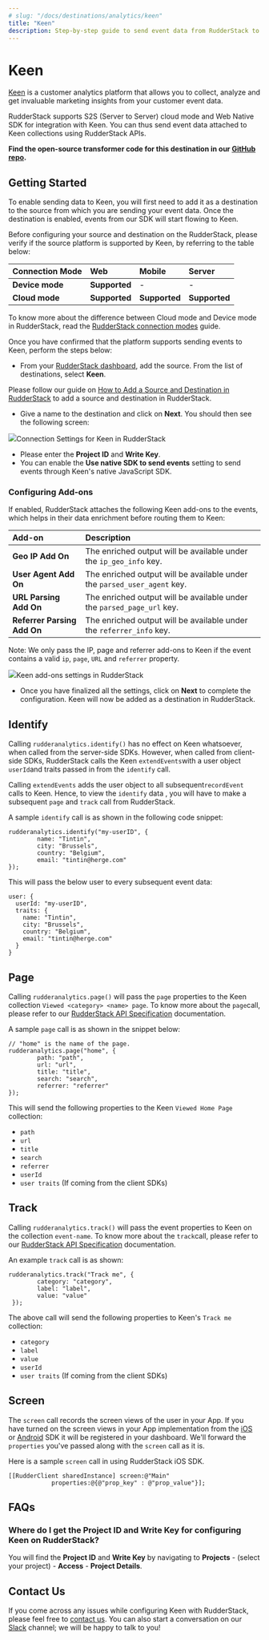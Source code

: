 ```yaml
---
# slug: "/docs/destinations/analytics/keen"
title: "Keen"
description: Step-by-step guide to send event data from RudderStack to Keen.
---
```


# Keen

[Keen](https://keen.io/) is a customer analytics platform that allows you to collect, analyze and get invaluable marketing insights from your customer event data.

RudderStack supports S2S \(Server to Server\) cloud mode and Web Native SDK for integration with Keen. You can thus send event data attached to Keen collections using RudderStack APIs.

<div class="successBlock">

  **Find the open-source transformer code for this destination in our <a href="https://github.com/rudderlabs/rudder-transformer/tree/master/v0/destinations/keen">GitHub repo</a>.**
</div>

## Getting Started

To enable sending data to Keen, you will first need to add it as a destination to the source from which you are sending your event data. Once the destination is enabled, events from our SDK will start flowing to Keen.

Before configuring your source and destination on the RudderStack, please verify if the source platform is supported by Keen, by referring to the table below:

| **Connection Mode** | **Web**       | **Mobile**    | **Server**    |
| :------------------ | :------------ | :------------ | :------------ |
| **Device mode**     | **Supported** | -             | -             |
| **Cloud mode**      | **Supported** | **Supported** | **Supported** |

<div class="infoBlock">

To know more about the difference between Cloud mode and Device mode in RudderStack, read the <a href="https://rudderstack.com/docs/connections/rudderstack-connection-modes/">RudderStack connection modes</a> guide.

</div>

Once you have confirmed that the platform supports sending events to Keen, perform the steps below:

- From your [RudderStack dashboard](https://app.rudderlabs.com/), add the source. From the list of destinations, select **Keen**.

<div class="infoBlock">

Please follow our guide on <a href="https://rudderstack.com/docs/connections/adding-source-and-destination-rudderstack/">How to Add a Source and Destination in RudderStack</a> to add a source and destination in RudderStack.

</div>

- Give a name to the destination and click on **Next**. You should then see the following screen:

<img src="../../assets/image (24).png" /><span class="imageTitle">Connection Settings for Keen in RudderStack</span>

- Please enter the **Project ID** and **Write Key**.
- You can enable the **Use native SDK to send events** setting to send events through Keen's native JavaScript SDK.

### Configuring Add-ons

If enabled, RudderStack attaches the following Keen add-ons to the events, which helps in their data enrichment before routing them to Keen:

| Add-on                      | Description                                                              |
| :-------------------------- | :----------------------------------------------------------------------- |
| **Geo IP Add On**           | The enriched output will be available under the `ip_geo_info` key.       |
| **User Agent Add On**       | The enriched output will be available under the `parsed_user_agent` key. |
| **URL Parsing Add On**      | The enriched output will be available under the `parsed_page_url` key.   |
| **Referrer Parsing Add On** | The enriched output will be available under the `referrer_info` key.     |

<div class="infoBlock">

Note: We only pass the IP, page and referrer add-ons to Keen if the event contains a valid <code class="inline-code">ip</code>, <code class="inline-code">page</code>, <code class="inline-code">URL</code> and <code class="inline-code">referrer</code> property.

</div>

<img src="../../assets/image (38).png" /><span class="imageTitle">Keen add-ons settings in RudderStack</span>

- Once you have finalized all the settings, click on **Next** to complete the configuration. Keen will now be added as a destination in RudderStack.

## Identify

Calling `rudderanalytics.identify()`  has no effect on Keen whatsoever, when called from the server-side SDKs. However, when called from client-side SDKs, RudderStack calls the Keen `extendEvents`with a user object `userId`and traits passed in from the `identify` call.

Calling `extendEvents` adds the user object to all subsequent`recordEvent` calls to Keen. Hence, to view the `identify` data , you will have to make a subsequent `page` and `track` call from RudderStack.

A sample `identify` call is as shown in the following code snippet:

```
rudderanalytics.identify("my-userID", {
        name: "Tintin",
        city: "Brussels",
        country: "Belgium",
        email: "tintin@herge.com"
});
```

This will pass the below user to every subsequent event data:

```
user: {
  userId: "my-userID",
  traits: {
    name: "Tintin",
    city: "Brussels",
    country: "Belgium",
    email: "tintin@herge.com"
  }
}
```

## Page

Calling `rudderanalytics.page()` will pass the `page` properties to the Keen collection `Viewed <category> <name> page`. To know more about the `page`call, please refer to our [RudderStack API Specification](https://rudderstack.com/docs/rudderstack-api-spec) documentation.

A sample `page` call is as shown in the snippet below:

```
// "home" is the name of the page.
rudderanalytics.page("home", {
        path: "path",
        url: "url",
        title: "title",
        search: "search",
        referrer: "referrer"
});
```

This will send the following properties to the Keen `Viewed Home Page` collection:

- `path`
- `url`
- `title`
- `search`
- `referrer`
- `userId`
- `user traits` \(If coming from the client SDKs\)

## Track

Calling `rudderanalytics.track()` will pass the event properties to Keen on the collection `event-name`. To know more about the `track`call, please refer to our [RudderStack API Specification](https://rudderstack.com/docs/rudderstack-api-spec) documentation.

An example `track` call is as shown:

```
rudderanalytics.track("Track me", {
        category: "category",
        label: "label",
        value: "value"
 });
```

The above call will send the following properties to Keen's `Track me` collection:

- `category`
- `label`
- `value`
- `userId`
- `user traits` \(If coming from the client SDKs\)

## Screen

The `screen` call records the screen views of the user in your App. If you have turned on the screen views in your App implementation from the [iOS](https://rudderstack.com/docs/rudderstack-sdk-integration-guides/rudderstack-ios-sdk) or [Android](https://rudderstack.com/docs/rudderstack-sdk-integration-guides/rudderstack-android-sdk) SDK it will be registered in your dashboard. We'll forward the `properties` you've passed along with the `screen` call as it is.

Here is a sample `screen` call in using RudderStack iOS SDK.

```
[[RudderClient sharedInstance] screen:@"Main"
            properties:@{@"prop_key" : @"prop_value"}];
```

## FAQs

### Where do I get the Project ID and Write Key for configuring Keen on RudderStack?

You will find the **Project ID** and **Write Key** by navigating to **Projects** - \(select your project\) - **Access** - **Project Details**.

## Contact Us

If you come across any issues while configuring Keen with RudderStack, please feel free to [contact us](mailto:%20docs@rudderstack.com). You can also start a conversation on our [Slack](https://rudderstack.com/join-rudderstack-slack-community) channel; we will be happy to talk to you!
